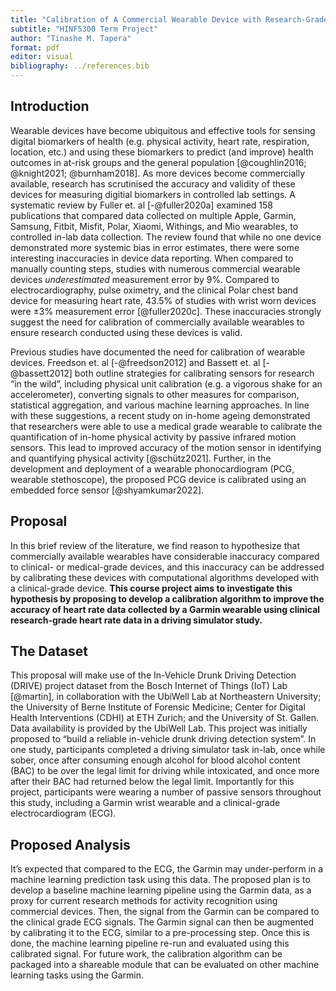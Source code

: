 ```yaml
---
title: "Calibration of A Commercial Wearable Device with Research-Grade Physiological Signals"
subtitle: "HINF5300 Term Project"
author: "Tinashe M. Tapera"
format: pdf
editor: visual
bibliography: ../references.bib
---
```


## Introduction

Wearable devices have become ubiquitous and effective tools for sensing digital biomarkers of health (e.g. physical activity, heart rate, respiration, location, etc.) and using these biomarkers to predict (and improve) health outcomes in at-risk groups and the general population \[@coughlin2016; @knight2021; @burnham2018\]. As more devices become commercially available, research has scrutinised the accuracy and validity of these devices for measuring digitial biomarkers in controlled lab settings. A systematic review by Fuller et. al [-@fuller2020a] examined 158 publications that compared data collected on multiple Apple, Garmin, Samsung, Fitbit, Misfit, Polar, Xiaomi, Withings, and Mio wearables, to controlled in-lab data collection. The review found that while no one device demonstrated more systemic bias in error estimates, there were some interesting inaccuracies in device data reporting. When compared to manually counting steps, studies with numerous commercial wearable devices *underestimated* measurement error by 9%. Compared to electrocardiography, pulse oximetry, and the clinical Polar chest band device for measuring heart rate, 43.5% of studies with wrist worn devices were ±3% measurement error [@fuller2020c]. These inaccuracies strongly suggest the need for calibration of commercially available wearables to ensure research conducted using these devices is valid.

Previous studies have documented the need for calibration of wearable devices. Freedson et. al [-@freedson2012] and Bassett et. al [-@bassett2012] both outline strategies for calibrating sensors for research "in the wild", including physical unit calibration (e.g. a vigorous shake for an accelerometer), converting signals to other measures for comparison, statistical aggregation, and various machine learning approaches. In line with these suggestions, a recent study on in-home ageing demonstrated that researchers were able to use a medical grade wearable to calibrate the quantification of in-home physical activity by passive infrared motion sensors. This lead to improved accuracy of the motion sensor in identifying and quantifying physical activity [@schütz2021]. Further, in the development and deployment of a wearable phonocardiogram (PCG, wearable stethoscope), the proposed PCG device is calibrated using an embedded force sensor [@shyamkumar2022].

## Proposal

In this brief review of the literature, we find reason to hypothesize that commercially available wearables have considerable inaccuracy compared to clinical- or medical-grade devices, and this inaccuracy can be addressed by calibrating these devices with computational algorithms developed with a clinical-grade device. **This course project aims to investigate this hypothesis by proposing to develop a calibration algorithm to improve the accuracy of heart rate data collected by a Garmin wearable using clinical research-grade heart rate data in a driving simulator study.**

## The Dataset

This proposal will make use of the In-Vehicle Drunk Driving Detection (DRIVE) project dataset from the Bosch Internet of Things (IoT) Lab [@martin], in collaboration with the UbiWell Lab at Northeastern University; the University of Berne Institute of Forensic Medicine; Center for Digital Health Interventions (CDHI) at ETH Zurich; and the University of St. Gallen. Data availability is provided by the UbiWell Lab. This project was initially proposed to "build a reliable in-vehicle drunk driving detection system". In one study, participants completed a driving simulator task in-lab, once while sober, once after consuming enough alcohol for blood alcohol content (BAC) to be over the legal limit for driving while intoxicated, and once more after their BAC had returned below the legal limit. Importantly for this project, participants were wearing a number of passive sensors throughout this study, including a Garmin wrist wearable and a clinical-grade electrocardiogram (ECG).

## Proposed Analysis

It's expected that compared to the ECG, the Garmin may under-perform in a machine learning prediction task using this data. The proposed plan is to develop a baseline machine learning pipeline using the Garmin data, as a proxy for current research methods for activity recognition using commercial devices. Then, the signal from the Garmin can be compared to the clinical grade ECG signals. The Garmin signal can then be augmented by calibrating it to the ECG, similar to a pre-processing step. Once this is done, the machine learning pipeline re-run and evaluated using this calibrated signal. For future work, the calibration algorithm can be packaged into a shareable module that can be evaluated on other machine learning tasks using the Garmin.

\pagebreak
